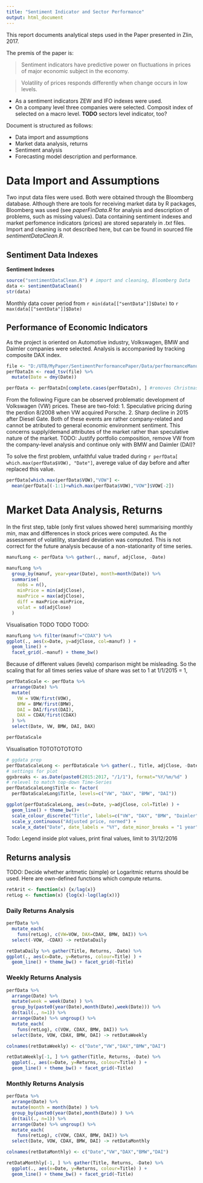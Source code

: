 ```yaml
---
title: "Sentiment Indicator and Sector Performance"
output: html_document
---
```


This report documents analytical steps used in the Paper presented in Zlin, 2017. 

The premis of the paper is:

 > Sentiment indicators have predictive power on fluctuations in prices of major economic subject in the economy.

 > Volatility of prices responds differently when change occurs in low levels.

- As a sentiment indicators ZEW and IFO indexes were used. 
- On a company level three companies were selected. Composit index of selected on a macro level. **TODO** sectors level indicator, too? 

Document is structured as follows:

- Data import and assumptions
- Market data analysis, returns
- Sentiment analysis
- Forecasting model description and performance.

# Data Import and Assumptions

Two input data files were used. Both were obtained through the Bloomberg database. Although there are tools for receiving market data by R packages, Bloomberg was used (see *paperFinData.R* for analysis and description of problems, such as missing values). Data containing sentiment indexes and market perfomence indicators (prices) are stored separately in *.txt* files. Import and cleaning is not described here, but can be found in sourced file *sentimentDataClean.R*.

## Sentiment Data Indexes
**Sentiment Indexes ** 

```r
source("sentimentDataClean.R") # import and cleaning, Bloomberg Data
data <- sentimentDataClean()
str(data)
```
Monthly data cover period from  `r min(data[["sentData"]]$Date)` to `r max(data[["sentData"]]$Date)`

## Performance of Economic Indicators
As the project is oriented on Automotive industry, Volkswagen, BMW and Daimler companies were selected. Analysis is accompanied by tracking composite DAX index. 

```r

file <- "D:/UTB/MyPaper/SentimentPerformancePaper/Data/perfmormanceManufEconomy.txt"
perfDataIn <- read_tsv(file) %>%
  mutate(Date = dmy(Date))

perfData <- perfDataIn[complete.cases(perfDataIn), ] #removes Christmas value
```
From the following Figure can be observed problematic development of Volkswagen (VW) prices. These are two-fold:
 1. Speculative pricing during the perdion 8/2008 when VW acquired Porsche. 
 2. Sharp decline in 2015 after Diesel Gate. Both of these events are rather company-related and cannot be atributed to general economic environment sentiment. This concerns supply/demand attributes of the market rather than speculative nature of the market. TODO: Justify portfolio composition, remove VW from the company-level analysis and continue only with BMW and Daimler (DAI)?
 
To solve the first problem, unfaithful value traded during `r perfData[ which.max(perfData$VOW), "Date"]`, averege value of day before and after replaced this value. 

```r
perfData[which.max(perfData$VOW),"VOW"] <- 
  mean(perfData[(-1:1)+which.max(perfData$VOW),"VOW"]$VOW[-2])
```
# Market Data Analysis, Returns
In the first step, table (only first values showed here) summarising monthly min, max and differences in stock prices were computed. As the assessment of volatility, standard deviation was computed. This is not correct for the future analysis because of a non-stationarity of time series.


```r
manufLong <- perfData %>% gather(., manuf, adjClose, -Date)

manufLong %>%
  group_by(manuf, year=year(Date), month=month(Date)) %>%
  summarise(
    nobs = n(),
    minPrice = min(adjClose),
    maxPrice = max(adjClose),
    diff = maxPrice-minPrice,
    volat = sd(adjClose) 
  )

```

Visualisation TODO TODO TODO:
```r
manufLong %>% filter(manuf!="CDAX") %>%
ggplot(., aes(x=Date, y=adjClose, col=manuf) ) + 
  geom_line() + 
  facet_grid(.~manuf) + theme_bw()
```

Because of different values (levels) comparison might be misleading. So the scaling that for all times series value of share was set to 1 at 1/1/2015 = 1,

```r
perfDataScale <- perfData %>% 
  arrange(Date) %>%
  mutate(
    VW = VOW/first(VOW),
    BMW = BMW/first(BMW),
    DAI = DAI/first(DAI),
    DAX = CDAX/first(CDAX)
  ) %>% 
  select(Date, VW, BMW, DAI, DAX)

perfDataScale
```

Visualisation TOTOTOTOTOTO

```r
# ggdata prep
perfDataScaleLong <- perfDataScale %>% gather(., Title, adjClose, -Date)
# settings for plot
ggxbreaks <- as.Date(paste0(2015:2017, "/1/1"), format="%Y/%m/%d" )
# relevel to match top-down Time-Series
perfDataScaleLong$Title <- factor(
  perfDataScaleLong$Title, levels=c("VW", "DAX", "BMW", "DAI"))

ggplot(perfDataScaleLong, aes(x=Date, y=adjClose, col=Title) ) + 
  geom_line() + theme_bw()+ 
  scale_colour_discrete("Title", labels=c("VW", "DAX", "BMW", "Daimler")) + 
  scale_y_continuous("Adjusted price, normed") + 
  scale_x_date("Date", date_labels = "%Y", date_minor_breaks = "1 year")

```

Todo: Legend inside plot values, print final values, limit to 31/12/2016

## Returns analysis
TODO: Decide whether aritmetic (simple) or Logaritmic returns should be used. Here are own-defined functions which compute returns.
```r
retArit <- function(x) {x/lag(x)}
retLog <- function(x) {log(x)-log(lag(x))}
```

### Daily Returns Analysis
```r
perfData %>% 
  mutate_each(
    funs(retLog), c(VW=VOW, DAX=CDAX, BMW, DAI)) %>%
  select(-VOW, -CDAX) -> retDataDaily

retDataDaily %>% gather(Title, Returns, -Date) %>%
ggplot(., aes(x=Date, y=Returns, colour=Title) ) + 
  geom_line() + theme_bw() + facet_grid(~Title)
```

### Weekly Returns Analysis
```r
perfData %>% 
  arrange(Date) %>%
  mutate(week = week(Date) ) %>%
  group_by(paste0(year(Date),month(Date),week(Date))) %>%
  do(tail(., n=1)) %>%
  arrange(Date) %>% ungroup() %>%
  mutate_each(
    funs(retLog), c(VOW, CDAX, BMW, DAI)) %>%
  select(Date, VOW, CDAX, BMW, DAI) -> retDataWeekly

colnames(retDataWeekly) <- c("Date","VW","DAX","BMW","DAI")

retDataWeekly[-1, ] %>% gather(Title, Returns, -Date) %>%
  ggplot(., aes(x=Date, y=Returns, colour=Title) ) + 
  geom_line() + theme_bw() + facet_grid(~Title)
```

### Monthly Returns Analysis
```r
perfData %>% 
  arrange(Date) %>%
  mutate(month = month(Date) ) %>%
  group_by(paste0(year(Date),month(Date)) ) %>%
  do(tail(., n=1)) %>%
  arrange(Date) %>% ungroup() %>%
  mutate_each(
    funs(retLog), c(VOW, CDAX, BMW, DAI)) %>%
  select(Date, VOW, CDAX, BMW, DAI) -> retDataMonthly

colnames(retDataMonthly) <- c("Date","VW","DAX","BMW","DAI")

retDataMonthly[-1, ] %>% gather(Title, Returns, -Date) %>%
  ggplot(., aes(x=Date, y=Returns, colour=Title) ) + 
  geom_line() + theme_bw() + facet_grid(~Title)
```













